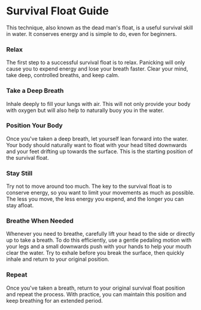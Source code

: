 # Survival Float Guide

This technique, also known as the dead man's float, is a useful survival skill in water. It conserves energy and is simple to do, even for beginners.

### Relax 

The first step to a successful survival float is to relax. Panicking will only cause you to expend energy and lose your breath faster. Clear your mind, take deep, controlled breaths, and keep calm.

### Take a Deep Breath

Inhale deeply to fill your lungs with air. This will not only provide your body with oxygen but will also help to naturally buoy you in the water.

### Position Your Body

Once you've taken a deep breath, let yourself lean forward into the water. Your body should naturally want to float with your head tilted downwards and your feet drifting up towards the surface. This is the starting position of the survival float.

### Stay Still

Try not to move around too much. The key to the survival float is to conserve energy, so you want to limit your movements as much as possible. The less you move, the less energy you expend, and the longer you can stay afloat.

### Breathe When Needed

Whenever you need to breathe, carefully lift your head to the side or directly up to take a breath. To do this efficiently, use a gentle pedaling motion with your legs and a small downwards push with your hands to help your mouth clear the water. Try to exhale before you break the surface, then quickly inhale and return to your original position.

### Repeat

Once you've taken a breath, return to your original survival float position and repeat the process. With practice, you can maintain this position and keep breathing for an extended period.